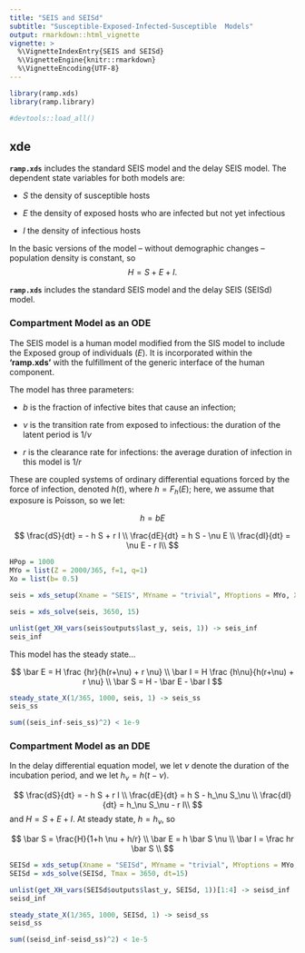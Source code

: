 ```yaml
---
title: "SEIS and SEISd" 
subtitle: "Susceptible-Exposed-Infected-Susceptible  Models"
output: rmarkdown::html_vignette
vignette: >
  %\VignetteIndexEntry{SEIS and SEISd}
  %\VignetteEngine{knitr::rmarkdown}
  %\VignetteEncoding{UTF-8}
---
```


```r
library(ramp.xds)
library(ramp.library)
```

```r
#devtools::load_all()
```

## xde 

**`ramp.xds`** includes the standard SEIS model and the delay SEIS model.   The dependent state variables for both models are:

+ $S$ the density of susceptible hosts

+ $E$ the density of exposed hosts who are infected but not yet infectious

+ $I$ the density of infectious hosts

In the basic versions of the model -- without demographic changes -- population density is constant, so $$H = S+E+I.$$

**`ramp.xds`** includes the standard SEIS model and the delay SEIS (SEISd) model.   

### Compartment Model as an ODE

The SEIS model is a human model modified from the SIS model to include the Exposed group of individuals ($E$). It is incorporated within the **'ramp.xds'** with the fulfillment of the generic interface of the human component.

The model has three parameters: 

+ $b$ is the fraction of infective bites that cause an infection;  

+ $\nu$ is the transition rate from exposed to infectious: the duration of the latent period is $1/\nu$ 

+ $r$ is the clearance rate for infections: the average duration of infection in this model is $1/r$ 

These are coupled systems of ordinary differential equations forced by the force of infection, denoted $h(t)$, where $h = F_h(E);$ here, we assume that exposure is Poisson, so we let:  

$$h = bE$$

$$
\frac{dS}{dt} = - h S + r I \\
\frac{dE}{dt} = h S - \nu E \\
\frac{dI}{dt} = \nu E - r I\\
$$

```r
HPop = 1000
MYo = list(Z = 2000/365, f=1, q=1)
Xo = list(b= 0.5)
```


```r
seis = xds_setup(Xname = "SEIS", MYname = "trivial", MYoptions = MYo, XHoptions=Xo, HPop=HPop)
```


```r
seis = xds_solve(seis, 3650, 15)
```

```r
unlist(get_XH_vars(seis$outputs$last_y, seis, 1)) -> seis_inf
seis_inf
```

This model has the steady state... 
  
$$
\bar E = H \frac {hr}{h(r+\nu) + r \nu} \\
\bar I = H \frac {h\nu}{h(r+\nu) + r \nu} \\
\bar S = H - \bar E - \bar I 
$$
```r
steady_state_X(1/365, 1000, seis, 1) -> seis_ss
seis_ss
```

```r
sum((seis_inf-seis_ss)^2) < 1e-9
```

### Compartment Model as an DDE

In the delay differential equation model, we let $\nu$ denote the duration of the incubation period, and we let $h_\nu = h(t-\nu).$ 

$$
\frac{dS}{dt} = - h S + r I \\
\frac{dE}{dt} = h S - h_\nu S_\nu \\
\frac{dI}{dt} = h_\nu S_\nu - r I\\
$$
and $H = S+E+I.$  At steady state, $h=h_{v}$, so 

$$
\bar S = \frac{H}{1+h \nu + h/r} \\
\bar E = h \bar S \nu \\ 
\bar I = \frac hr \bar S \\ 
$$

```r
SEISd = xds_setup(Xname = "SEISd", MYname = "trivial", MYoptions = MYo, XHoptions=Xo, HPop=HPop)
SEISd = xds_solve(SEISd, Tmax = 3650, dt=15)
```

```r
unlist(get_XH_vars(SEISd$outputs$last_y, SEISd, 1))[1:4] -> seisd_inf
seisd_inf
```

```r
steady_state_X(1/365, 1000, SEISd, 1) -> seisd_ss
seisd_ss
```

```r
sum((seisd_inf-seisd_ss)^2) < 1e-5
```

